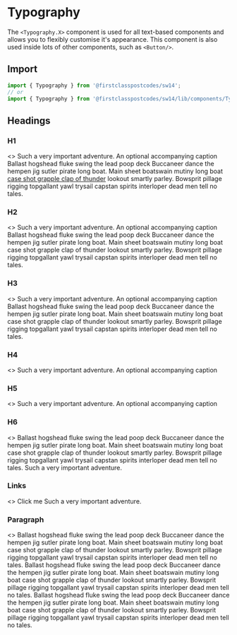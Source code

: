 
<Meta title="Components/Typography" component={Typography.H1} />

# Typography

The `<Typography.X>` component is used for all text-based components and allows you to flexibly customise it's appearance. This component is also used inside lots of other components, such as `<Button/>`.

## Import

```js
import { Typography } from '@firstclasspostcodes/sw14';
// or
import { Typography } from '@firstclasspostcodes/sw14/lib/components/Typography';
```

## Headings

### H1

<Preview>
  <Story name="H1">
    <>
      <Typography.H1>Such a <Typography.Text color="brand">very important</Typography.Text> adventure.</Typography.H1>
      <Typography.Caption>An optional accompanying caption</Typography.Caption>
      <Typography.P>
        Ballast <Typography.Text weight="bold">hogshead <Typography.Text slant="-10">fluke swing</Typography.Text> the lead poop</Typography.Text> deck Buccaneer dance the 
        hempen jig sutler pirate long boat. Main sheet boatswain mutiny 
        long boat <a href="#">case shot grapple clap of thunder</a> lookout smartly parley. 
        Bowsprit pillage rigging topgallant yawl trysail capstan spirits 
        interloper dead men tell no tales.
      </Typography.P>
    </>
  </Story>
</Preview>

### H2

<Preview>
  <Story name="H2">
    <>
      <Typography.H2>Such a very important adventure.</Typography.H2>
      <Typography.Caption>An optional accompanying caption</Typography.Caption>
      <Typography.P>
        Ballast hogshead fluke swing the lead poop deck Buccaneer dance the 
        hempen jig sutler pirate long boat. Main sheet boatswain mutiny 
        long boat case shot grapple clap of thunder lookout smartly parley. 
        Bowsprit pillage rigging topgallant yawl trysail capstan spirits 
        interloper dead men tell no tales.
      </Typography.P>
    </>
  </Story>
</Preview>

### H3

<Preview>
  <Story name="H3">
    <>
      <Typography.H3>Such a very important adventure.</Typography.H3>
      <Typography.Caption>An optional accompanying caption</Typography.Caption>
      <Typography.P>
        Ballast hogshead fluke swing the lead poop deck Buccaneer dance the 
        hempen jig sutler pirate long boat. Main sheet boatswain mutiny 
        long boat case shot grapple clap of thunder lookout smartly parley. 
        Bowsprit pillage rigging topgallant yawl trysail capstan spirits 
        interloper dead men tell no tales.
      </Typography.P>
    </>
  </Story>
</Preview>

### H4

<Preview>
  <Story name="H4">
    <>
      <Typography.H4>Such a very important adventure.</Typography.H4>
      <Typography.Caption>An optional accompanying caption</Typography.Caption>
    </>
  </Story>
</Preview>

### H5

<Preview>
  <Story name="H5">
    <>
      <Typography.H5>Such a very important adventure.</Typography.H5>
      <Typography.Caption>An optional accompanying caption</Typography.Caption>
    </>
  </Story>
</Preview>

### H6

<Preview>
  <Story name="H6">
    <>
      <Typography.P>
        Ballast hogshead fluke swing the lead poop deck Buccaneer dance the 
        hempen jig sutler pirate long boat. Main sheet boatswain mutiny 
        long boat case shot grapple clap of thunder lookout smartly parley. 
        Bowsprit pillage rigging topgallant yawl trysail capstan spirits 
        interloper dead men tell no tales.
      </Typography.P>
      <Typography.H6>Such a very important adventure.</Typography.H6>
    </>
  </Story>
</Preview>

### Links

<Preview>
  <Story name="Links">
    <>
      <Typography.P as="a" href="#">
        Click me
      </Typography.P>
      <Typography.H6>Such a very important adventure.</Typography.H6>
    </>
  </Story>
</Preview>

### Paragraph

<Preview>
  <Story name="Paragraph">
    <>
      <Typography.P>
        Ballast hogshead fluke swing the lead poop deck Buccaneer dance the 
        hempen jig sutler pirate long boat. Main sheet boatswain mutiny 
        long boat case shot grapple clap of thunder lookout smartly parley. 
        Bowsprit pillage rigging topgallant yawl trysail capstan spirits 
        interloper dead men tell no tales.
      </Typography.P>
      <Typography.P>
        Ballast hogshead fluke swing the lead poop deck Buccaneer dance the 
        hempen jig sutler pirate long boat. Main sheet boatswain mutiny 
        long boat case shot grapple clap of thunder lookout smartly parley. 
        Bowsprit pillage rigging topgallant yawl trysail capstan spirits 
        interloper dead men tell no tales.
      </Typography.P>
      <Typography.P>
        Ballast hogshead fluke swing the lead poop deck Buccaneer dance the 
        hempen jig sutler pirate long boat. Main sheet boatswain mutiny 
        long boat case shot grapple clap of thunder lookout smartly parley. 
        Bowsprit pillage rigging topgallant yawl trysail capstan spirits 
        interloper dead men tell no tales.
      </Typography.P>
    </>
  </Story>
</Preview>